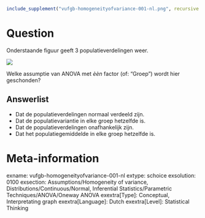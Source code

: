```r
include_supplement("vufgb-homogeneityofvariance-001-nl.png", recursive = TRUE)
```

Question
========
  Onderstaande figuur geeft 3 populatieverdelingen weer.

![](vufgb-homogeneityofvariance-001-nl.png)

Welke assumptie van ANOVA met $\grave{e}\grave{e}n$ factor (of: "Groep") wordt hier geschonden?
  
Answerlist
----------
* Dat de populatieverdelingen normaal verdeeld zijn.
* Dat de populatievariantie in elke groep hetzelfde is.
* Dat de populatieverdelingen onafhankelijk zijn.
* Dat het populatiegemiddelde in elke groep hetzelfde is.

Meta-information
================
exname: vufgb-homogeneityofvariance-001-nl
extype: schoice
exsolution: 0100
exsection: Assumptions/Homogeneity of variance, Distributions/Continuous/Normal, Inferential Statistics/Parametric Techniques/ANOVA/Oneway ANOVA
exextra[Type]: Conceptual, Interpretating graph
exextra[Language]: Dutch
exextra[Level]: Statistical Thinking